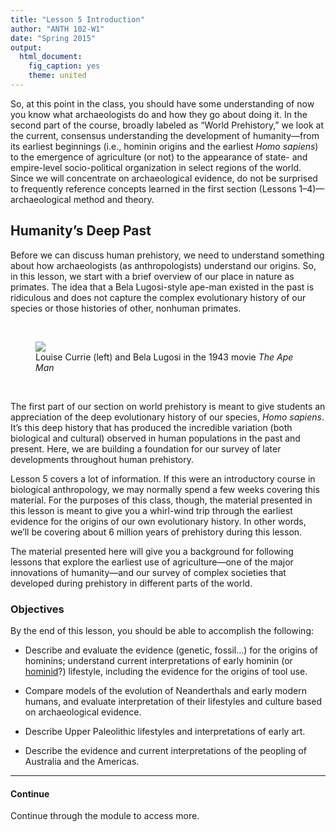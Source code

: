 ```yaml
---
title: "Lesson 5 Introduction"
author: "ANTH 102-W1"
date: "Spring 2015"
output:
  html_document:
    fig_caption: yes
    theme: united
---
```


So, at this point in the class, you should have some understanding of now you know what archaeologists do and how they go about doing it. In the second part of the course, broadly labeled as "World Prehistory," we look at the current, consensus understanding the development of humanity---from its earliest beginnings (i.e., hominin origins and the earliest *Homo sapiens*) to the emergence of agriculture (or not) to the appearance of state- and empire-level socio-political organization in select regions of the world. Since we will concentrate on archaeological evidence, do not be surprised to frequently reference concepts learned in the first section (Lessons 1--4)---archaeological method and theory.  


## Humanity's Deep Past

Before we can discuss human prehistory, we need to understand something about how archaeologists (as anthropologists) understand our origins. So, in this lesson, we start with a brief overview of our place in nature as primates. The idea that a Bela Lugosi-style ape-man existed in the past is ridiculous and does not capture the complex evolutionary history of our species or those histories of other, nonhuman primates.

<!--Below, check out an aerial view of the <a href="http://www.nlm.nih.gov/nativevoices/exhibition/healing-ways/medicine-ways/medicine-wheel.html" target="_blank">Medicine Wheel</a>, an archaeological site with astronomical and biocultural significance, located within Bighorn National Forest in central Wyoming. Why did people construct this monument about 800 years ago? For what was it used? What significance did it have as a <a href="http://campusarch.msu.edu/?p=1292" target="_blank">sacred space</a>?-->

<br>

<figure>
<img src="http://upload.wikimedia.org/wikipedia/commons/f/fa/Louise_Currie-B%C3%A9la_Lugosi_in_The_Ape_Man.jpg">
<figcaption>Louise Currie (left) and Bela Lugosi in the 1943 movie <i>The Ape Man</i></figcaption>
</figure>

<br>

The first part of our section on world prehistory is meant to give students an appreciation of the deep evolutionary history of our species, *Homo sapiens*. It's this deep history that has produced the incredible variation (both biological and cultural) observed in human populations in the past and present. Here, we are building a foundation for our survey of later developments throughout human prehistory.

Lesson 5 covers a lot of information. If this were an introductory course in biological anthropology, we may normally spend a few weeks covering this material. For the purposes of this class, though, the material presented in this lesson is meant to give you a whirl-wind trip through the earliest evidence for the origins of our own evolutionary history. In other words, we'll be covering about 6 million years of prehistory during this lesson.

The material presented here will give you a background for following lessons that explore the earliest use of agriculture---one of the major innovations of humanity---and our survey of complex societies that developed during prehistory in different parts of the world.


### Objectives

By the end of this lesson, you should be able to accomplish the following: 

- Describe and evaluate the evidence (genetic, fossil...) for the origins of hominins; understand current interpretations of early hominin (or <a href="http://www.smithsonianmag.com/science-nature/whats-in-a-name-hominid-versus-hominin-216054/?no-ist" target="_blank">hominid</a>?) lifestyle, including the evidence for the origins of tool use.

- Compare models of the evolution of Neanderthals and early modern humans, and evaluate interpretation of their lifestyles and culture based on archaeological evidence.

- Describe Upper Paleolithic lifestyles and interpretations of early art.

- Describe the evidence and current interpretations of the peopling of Australia and the Americas.

-----
#### Continue
Continue through the module to access more.
